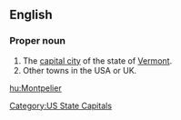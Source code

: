 ==English==
{{wikipedia}}

===Proper noun===
{{en-proper noun}}

# The [[capital city]] of the state of [[Vermont]].
# Other towns in the USA or UK.

[[Category:US State Capitals]]

[[hu:Montpelier]]